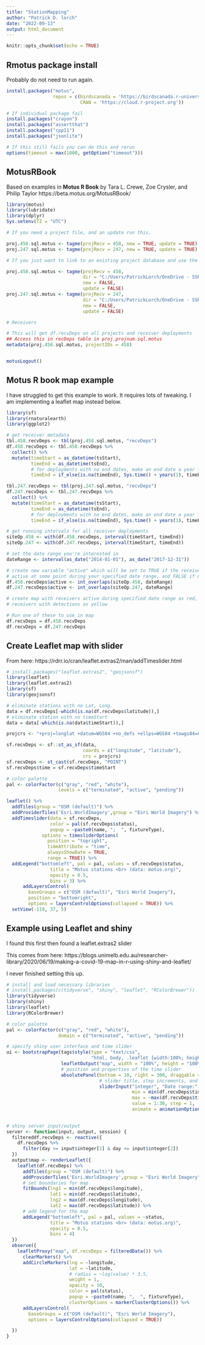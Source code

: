 ```yaml
---
title: "StationMapping"
author: "Patrick D. lorch"
date: "2022-09-13"
output: html_document
---
```


```r
knitr::opts_chunk$set(echo = TRUE)
```

## Rmotus package install

Probably do not need to run again.

```r
install.packages("motus", 
                 repos = c(birdscanada = 'https://birdscanada.r-universe.dev',
                           CRAN = 'https://cloud.r-project.org'))

# If individual package fail
install.packages("crayon")
install.packages("assertthat")
install.packages("cpp11")
install.packages("jsonlite")

# If this still fails you can do this and rerun
options(timeout = max(1000, getOption("timeout")))

```

## MotusRBook

Based on examples in **Motus R Book**
by Tara L. Crewe, Zoe Crysler, and Philip Taylor
https://beta.motus.org/MotusRBook/


```r
library(motus)
library(lubridate)
library(dplyr)
Sys.setenv(TZ = "UTC")

# If you need a project file, and an update run this.

proj.458.sql.motus <- tagme(projRecv = 458, new = TRUE, update = TRUE) # CA shorebirds
proj.247.sql.motus <- tagme(projRecv = 247, new = TRUE, update = TRUE) # SSRS

# If you just want to link to an existing project database and use the metadf.recvDeps from last download, use this.

proj.458.sql.motus <- tagme(projRecv = 458, 
                            dir = "C:/Users/PatrickLorch/OneDrive - SSRS/MotusGeneral/rmotus_work/Motus-work", 
                            new = FALSE, 
                            update = FALSE)
proj.247.sql.motus <- tagme(projRecv = 247, 
                            dir = "C:/Users/PatrickLorch/OneDrive - SSRS/MotusGeneral/rmotus_work/Motus-work", 
                            new = FALSE, 
                            update = FALSE)

# Receivers

# This will get df.recvDeps on all projects and receiver deployments
## Access this in recDeps table in proj.projnum.sql.motus
metadata(proj.458.sql.motus, projectIDs = 458)


motusLogout()
```

## Motus R book map example

I have struggled to get this example to work.  It requires lots of tweaking.
I am implementing a leaflet map instead below.

```r
library(sf)
library(rnaturalearth)
library(ggplot2)

# get receiver metadata
tbl.458.recvDeps <- tbl(proj.458.sql.motus, "recvDeps")
df.458.recvDeps <- tbl.458.recvDeps %>% 
  collect() %>% 
  mutate(timeStart = as_datetime(tsStart),
         timeEnd = as_datetime(tsEnd),
         # for deployments with no end dates, make an end date a year from now
         timeEnd = if_else(is.na(timeEnd), Sys.time() + years(1), timeEnd))

tbl.247.recvDeps <- tbl(proj.247.sql.motus, "recvDeps")
df.247.recvDeps <- tbl.247.recvDeps %>% 
  collect() %>% 
  mutate(timeStart = as_datetime(tsStart),
         timeEnd = as_datetime(tsEnd),
         # for deployments with no end dates, make an end date a year from now
         timeEnd = if_else(is.na(timeEnd), Sys.time() + years(1), timeEnd))

# get running intervals for all receiver deployments
siteOp.458 <- with(df.458.recvDeps, interval(timeStart, timeEnd))
siteOp.247 <- with(df.247.recvDeps, interval(timeStart, timeEnd))

# set the date range you're interested in
dateRange <- interval(as_date("2014-01-01"), as_date("2017-12-31"))

# create new variable "active" which will be set to TRUE if the receiver was
# active at some point during your specified date range, and FALSE if not
df.458.recvDeps$active <- int_overlaps(siteOp.458, dateRange) 
df.247.recvDeps$active <- int_overlaps(siteOp.247, dateRange) 

# create map with receivers active during specified date range as red, and
# receivers with detections as yellow

# Run one of these to use in map
df.recvDeps = df.458.recvDeps
df.recvDeps = df.247.recvDeps
```

## Create Leaflet map with slider

From here: https://rdrr.io/cran/leaflet.extras2/man/addTimeslider.html

```r
# install.packages("leaflet.extras2", "geojsonsf")
library(leaflet)
library(leaflet.extras2)
library(sf)
library(geojsonsf)

# eliminate stations with no Lat, Long.
data = df.recvDeps[-which(is.na(df.recvDeps$latitude)),]
# eliminate station with no timeStart
data = data[-which(is.na(data$timeStart)),]

projcrs <- "+proj=longlat +datum=WGS84 +no_defs +ellps=WGS84 +towgs84=0,0,0"

sf.recvDeps <- sf::st_as_sf(data,
                            coords = c("longitude", "latitude"),
                            crs = projcrs)
sf.recvDeps <- st_cast(sf.recvDeps, "POINT")
sf.recvDeps$time = sf.recvDeps$timeStart

# color palette
pal <- colorFactor(c("gray", "red", "white"), 
                   levels = c("terminated", "active", "pending"))

leaflet() %>%
  addTiles(group = "OSM (default)") %>%
  addProviderTiles('Esri.WorldImagery',group = "Esri World Imagery") %>%
  addTimeslider(data = sf.recvDeps,
                color = pal(sf.recvDeps$status),
                popup = ~paste0(name, ";  ", fixtureType),
             options = timesliderOptions(
               position = "topright",
               timeAttribute = "time",
               alwaysShowDate = TRUE,
               range = TRUE)) %>%
  addLegend("bottomleft", pal = pal, values = sf.recvDeps$status,
                title = "Motus stations <br> (data: motus.org)",
                opacity = 0.5,
                bins = 3) %>%
      addLayersControl(
        baseGroups = c("OSM (default)", "Esri World Imagery"),
        position = "bottomright",
        options = layersControlOptions(collapsed = TRUE)) %>%
  setView(-119, 37, 5)

```

## Example using Leaflet and shiny

I found this first then found a leaflet.extras2 slider

This comes from here:
https://blogs.unimelb.edu.au/researcher-library/2020/06/19/making-a-covid-19-map-in-r-using-shiny-and-leaflet/

I never finished setting this up.

```r
# install and load necessary libraries
# install.packages(c(tidyverse", "shiny", "leaflet", "RColorBrewer"))
library(tidyverse)
library(shiny)
library(leaflet)
library(RColorBrewer)

# color palette
pal <- colorFactor(c("gray", "red", "white"), 
                   domain = c("terminated", "active", "pending"))

# specify shiny user interface and time slider
ui <- bootstrapPage(tags$style(type = "text/css", 
                               "html, body, .leaflet {width:100%; height:100%}"),
                    leafletOutput("map", width = "100%", height = "100%"),
                    # position and properties of the time slider
                    absolutePanel(bottom = 10, right = 300, draggable = TRUE,
                                  # slider title, step increments, and ticks
                                  sliderInput("integer", "Date range:",ticks = FALSE, 
                                              min = min(df.recvDeps$timeStart), 
                                              max = ~max(df.recvDeps$timeEnd), 
                                              value = 1:30, step = 1,
                                              animate = animationOptions(interval = 1000, 
                                                                         loop = TRUE))))

# shiny server input/output
server <- function(input, output, session) {
  filtereddf.recvDeps <- reactive({
    df.recvDeps %>%
      filter(day >= input$integer[1] & day <= input$integer[2])
  })
  output$map <- renderLeaflet({
    leaflet(df.recvDeps) %>%
      addTiles(group = "OSM (default)") %>%
      addProviderTiles('Esri.WorldImagery',group = "Esri World Imagery") %>%
      # set boundaries for map
      fitBounds(lng1 = min(df.recvDeps$longitude), 
                lat1 = min(df.recvDeps$latitude), 
                lng2 = max(df.recvDeps$longitude), 
                lat2 = max(df.recvDeps$latitude)) %>%
      # add legend for the map
      addLegend("bottomleft", pal = pal, values = ~status,
                title = "Motus stations <br> (data: motus.org)",
                opacity = 0.5,
                bins = 4)
  })
  observe({
    leafletProxy("map", df.recvDeps = filteredData()) %>%
      clearMarkers() %>%
      addCircleMarkers(lng = ~longitude,
                       lat = ~latitude,
                       # radius = ~log(value) * 3.5,
                       weight = 1,
                       opacity = 10,
                       color = pal(status),
                       popup = ~paste0(name; ",  ", fixtureType),
                       clusterOptions = markerClusterOptions()) %>%
      addLayersControl(
        baseGroups = c("OSM (default)", "Esri World Imagery"),
        options = layersControlOptions(collapsed = TRUE))

  }) 
}

```

